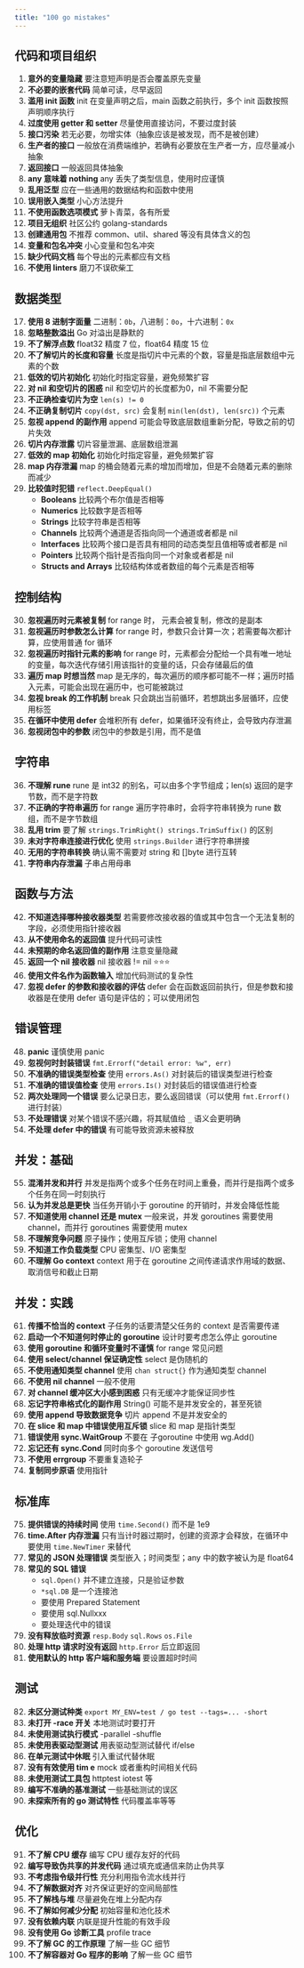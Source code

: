 ```yaml
---
title: "100 go mistakes"
---
```


## 代码和项目组织

1. **意外的变量隐藏** 要注意短声明是否会覆盖原先变量
2. **不必要的嵌套代码** 简单可读，尽早返回
3. **滥用 init 函数** init 在变量声明之后，main 函数之前执行，多个 init 函数按照声明顺序执行
4. **过度使用 getter 和 setter** 尽量使用直接访问，不要过度封装
5. **接口污染** 若无必要，勿增实体（抽象应该是被发现，而不是被创建）
6. **生产者的接口** 一般放在消费端维护，若确有必要放在生产者一方，应尽量减小抽象
7. **返回接口** 一般返回具体抽象
8. **any 意味着 nothing** any 丢失了类型信息，使用时应谨慎
9. **乱用泛型** 应在一些通用的数据结构和函数中使用
10. **误用嵌入类型** 小心方法提升
11. **不使用函数选项模式** 萝卜青菜，各有所爱
12. **项目无组织** 社区公约 golang-standards
13. **创建通用包** 不推荐 common、util、shared 等没有具体含义的包
14. **变量和包名冲突** 小心变量和包名冲突
15. **缺少代码文档** 每个导出的元素都应有文档
16. **不使用 linters** 磨刀不误砍柴工

## 数据类型

17. **使用 8 进制字面量** 二进制：`0b`，八进制：`0o`，十六进制：`0x`
18. **忽略整数溢出** Go 对溢出是静默的
19. **不了解浮点数** float32 精度 7 位，float64 精度 15 位
20. **不了解切片的长度和容量** 长度是指切片中元素的个数，容量是指底层数组中元素的个数
21. **低效的切片初始化** 初始化时指定容量，避免频繁扩容
22. **对 nil 和空切片的困惑** nil 和空切片的长度都为0，nil 不需要分配
23. **不正确检查切片为空** `len(s) != 0`
24. **不正确复制切片** `copy(dst, src)` 会复制 `min(len(dst), len(src))` 个元素
25. **忽视 append 的副作用** append 可能会导致底层数组重新分配，导致之前的切片失效
26. **切片内存泄露** 切片容量泄漏、底层数组泄漏
27. **低效的 map 初始化** 初始化时指定容量，避免频繁扩容
28. **map 内存泄漏** map 的桶会随着元素的增加而增加，但是不会随着元素的删除而减少
29. **比较值时犯错** `reflect.DeepEqual()`
    - **Booleans** 比较两个布尔值是否相等
    - **Numerics** 比较数字是否相等
    - **Strings** 比较字符串是否相等
    - **Channels** 比较两个通道是否指向同一个通道或者都是 nil
    - **Interfaces** 比较两个接口是否具有相同的动态类型且值相等或者都是 nil
    - **Pointers** 比较两个指针是否指向同一个对象或者都是 nil
    - **Structs and Arrays** 比较结构体或者数组的每个元素是否相等

## 控制结构

30. **忽视遍历时元素被复制** for range 时， 元素会被复制，修改的是副本
31. **忽视遍历时参数怎么计算** for range 时，参数只会计算一次；若需要每次都计算，应使用普通 for 循环
32. **忽视遍历时指针元素的影响** for range 时，元素都会分配给一个具有唯一地址的变量，每次迭代存储引用该指针的变量的话，只会存储最后的值
33. **遍历 map 时想当然** map 是无序的，每次遍历的顺序都可能不一样；遍历时插入元素，可能会出现在遍历中，也可能被跳过
34. **忽视 break 的工作机制** break 只会跳出当前循环，若想跳出多层循环，应使用标签
35. **在循环中使用 defer** 会堆积所有 defer，如果循环没有终止，会导致内存泄漏
101. **忽视闭包中的参数** 闭包中的参数是引用，而不是值

## 字符串

36. **不理解 rune** rune 是 int32 的别名，可以由多个字节组成；len(s) 返回的是字节数，而不是字符数
37. **不正确的字符串遍历** for range 遍历字符串时，会将字符串转换为 rune 数组，而不是字节数组
38. **乱用 trim** 要了解 `strings.TrimRight() strings.TrimSuffix()` 的区别
39. **未对字符串连接进行优化** 使用 `strings.Builder` 进行字符串拼接
40. **无用的字符串转换** 确认需不需要对 string 和 []byte 进行互转
41. **字符串内存泄漏** 子串占用母串

## 函数与方法

42. **不知道选择哪种接收器类型** 若需要修改接收器的值或其中包含一个无法复制的字段，必须使用指针接收器
43. **从不使用命名的返回值** 提升代码可读性
44. **未预期的命名返回值的副作用** 注意变量隐藏
45. **返回一个 nil 接收器** nil 接收器 != nil ⭐️⭐️⭐️
46. **使用文件名作为函数输入** 增加代码测试的复杂性
47. **忽视 defer 的参数和接收器的评估** defer 会在函数返回前执行，但是参数和接收器是在使用 defer 语句是评估的；可以使用闭包

## 错误管理

48. **panic** 谨慎使用 panic
49. **忽视何时封装错误** `fmt.Errorf("detail error: %w", err)`
50. **不准确的错误类型检查** 使用 `errors.As()` 对封装后的错误类型进行检查
51. **不准确的错误值检查** 使用 `errors.Is()` 对封装后的错误值进行检查
52. **两次处理同一个错误** 要么记录日志，要么返回错误（可以使用 `fmt.Errorf()` 进行封装）
53. **不处理错误** 对某个错误不感兴趣，将其赋值给 `_` 语义会更明确
54. **不处理 defer 中的错误** 有可能导致资源未被释放

## 并发：基础

55. **混淆并发和并行** 并发是指两个或多个任务在时间上重叠，而并行是指两个或多个任务在同一时刻执行
56. **认为并发总是更快** 当任务开销小于 goroutine 的开销时，并发会降低性能
57. **不知道使用 channel 还是 mutex** 一般来说，并发 goroutines 需要使用 channel，而并行 goroutines 需要使用 mutex
58. **不理解竞争问题** 原子操作；使用互斥锁；使用 channel
59. **不知道工作负载类型** CPU 密集型、I/O 密集型
60. **不理解 Go context** context 用于在 goroutine 之间传递请求作用域的数据、取消信号和截止日期

## 并发：实践

61. **传播不恰当的 context** 子任务的话要清楚父任务的 context 是否需要传递
62. **启动一个不知道何时停止的 goroutine** 设计时要考虑怎么停止 goroutine
63. **使用 goroutine 和循环变量时不谨慎** for range 常见问题
64. **使用 select/channel 保证确定性** select 是伪随机的
65. **不使用通知类型 channel** 使用 `chan struct{}` 作为通知类型 channel
66. **不使用 nil channel** 一般不使用
67. **对 channel 缓冲区大小感到困惑** 只有无缓冲才能保证同步性
68. **忘记字符串格式化的副作用** String() 可能不是并发安全的，甚至死锁
69. **使用 append 导致数据竞争** 切片 append 不是并发安全的
70. **在 slice 和 map 中错误使用互斥锁** slice 和 map 是指针类型
71. **错误使用 sync.WaitGroup** 不要在 子goroutine 中使用 wg.Add()
72. **忘记还有 sync.Cond** 同时向多个 goroutine 发送信号
73. **不使用 errgroup** 不要重复造轮子
74. **复制同步原语** 使用指针

## 标准库

75. **提供错误的持续时间** 使用 `time.Second()` 而不是 1e9
76. **time.After 内存泄漏** 只有当计时器过期时，创建的资源才会释放，在循环中要使用 `time.NewTimer` 来替代
77. **常见的 JSON 处理错误** 类型嵌入；时间类型；any 中的数字被认为是 float64
78. **常见的 SQL 错误**
    - `sql.Open()` 并不建立连接，只是验证参数
    - `*sql.DB` 是一个连接池
    - 要使用 Prepared Statement
    - 要使用 sql.Nullxxx
    - 要处理迭代中的错误
79. **没有释放临时资源** `resp.Body` `sql.Rows` `os.File`
80. **处理 http 请求时没有返回** `http.Error` 后立即返回
81. **使用默认的 http 客户端和服务端** 要设置超时时间

## 测试

82. **未区分测试种类** `export MY_ENV=test / go test --tags=... -short`
83. **未打开 -race 开关** 本地测试时要打开
84. **未使用测试执行模式** -parallel -shuffle
85. **未使用表驱动型测试** 用表驱动型测试替代 if/else
86. **在单元测试中休眠** 引入重试代替休眠
87. **没有有效使用 tim e** mock 或者重构时间相关代码
88. **未使用测试工具包** httptest iotest 等
89. **编写不准确的基准测试** 一些基础测试的误区
90. **未探索所有的 go 测试特性** 代码覆盖率等等

## 优化

91. **不了解 CPU 缓存** 编写 CPU 缓存友好的代码
92. **编写导致伪共享的并发代码** 通过填充或通信来防止伪共享
93. **不考虑指令级并行性** 充分利用指令流水线并行
94. **不了解数据对齐** 对齐保证更好的空间局部性
95. **不了解栈与堆** 尽量避免在堆上分配内存
96. **不了解如何减少分配** 初始容量和池化技术
97. **没有依赖内联** 内联是提升性能的有效手段
98. **没有使用 Go 诊断工具** profile trace
99. **不了解 GC 的工作原理** 了解一些 GC 细节
100. **不了解容器对 Go 程序的影响** 了解一些 GC 细节
